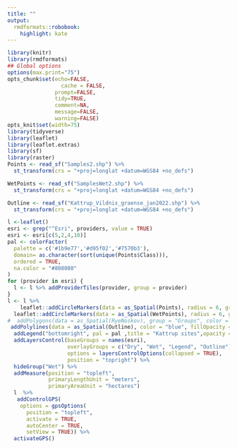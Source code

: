 ```yaml
---
title: ""
output:
  rmdformats::robobook:
    highlight: kate
---
```


```r
library(knitr)
library(rmdformats)
## Global options
options(max.print="75")
opts_chunk$set(echo=FALSE,
	             cache = FALSE,
               prompt=FALSE,
               tidy=TRUE,
               comment=NA,
               message=FALSE,
               warning=FALSE)
opts_knit$set(width=75)
library(tidyverse)
library(leaflet)
library(leaflet.extras)
library(sf)
library(raster)
Points <- read_sf("Samples2.shp") %>% 
  st_transform(crs = "+proj=longlat +datum=WGS84 +no_defs") 

WetPoints <- read_sf("SamplesWet2.shp") %>% 
  st_transform(crs = "+proj=longlat +datum=WGS84 +no_defs")

Outline <- read_sf("Kattrup_Vildnis_graense_jan2022.shp") %>% 
  st_transform(crs = "+proj=longlat +datum=WGS84 +no_defs")
```

```r

l <-leaflet()
esri <- grep("^Esri", providers, value = TRUE)
esri <- esri[c(5,2,4,10)]
pal <- colorFactor(
  palette = c('#1b9e77','#d95f02','#7570b3'),
  domain= as.character(sort(unique(Points$Class))),
  ordered = TRUE,
  na.color = "#808080"
)
for (provider in esri) {
  l <- l %>% addProviderTiles(provider, group = provider)    
}
l <- l %>% 
    leaflet::addCircleMarkers(data = as_Spatial(Points), radius = 6, group = "Dry", color = ~pal(Class), popup = paste("Code:",Points$ID)) %>%
  leaflet::addCircleMarkers(data = as_Spatial(WetPoints), radius = 6, group = "Wet", color = ~pal(Class), popup = paste("Code:",Points$ID)) %>%
#  addPolygons(data = as_Spatial(RyeNoskov), group = "Groups", color = ~pal(Group), fillColor = ~pal(Group), opacity = 0.8, popup = RyeNoskov$Group, fillOpacity = 0.8) %>% 
 addPolylines(data = as_Spatial(Outline), color = "blue", fillOpacity = 0, group = "Outline") %>% 
  addLegend("bottomright", pal = pal ,title = "Kattrup sites",opacity = 1, values = Points$Class,  group = "Legend") %>% 
  addLayersControl(baseGroups = names(esri),
                   overlayGroups = c("Dry", "Wet", "Legend", "Outline"),
                   options = layersControlOptions(collapsed = TRUE),
                   position = "topright") %>%
  hideGroup("Wet") %>% 
  addMeasure(position = "topleft",
             primaryLengthUnit = "meters",
             primaryAreaUnit = "hectares") 
  l  %>%
   addControlGPS(
    options = gpsOptions(
      position = "topleft",
      activate = TRUE, 
      autoCenter = TRUE,
      setView = TRUE)) %>% 
  activateGPS()
```
